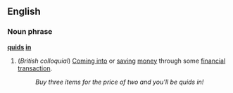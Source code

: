 ==English==
===Noun phrase===
'''[[quid]]s [[in]]'''

#(''British colloquial'') [[come into|Coming into]] or [[save|saving]] [[money]] through some [[financial]] [[transaction]].
#:''Buy three items for the price of two and you'll be quids in!''